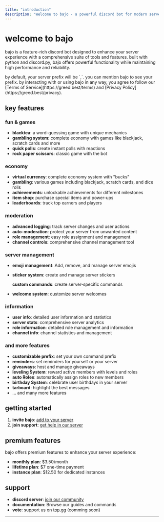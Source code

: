 ```yaml
---
title: "introduction"
description: "Welcome to bajo - a powerful discord bot for modern servers"
---
```


# welcome to bajo

bajo is a feature-rich discord bot designed to enhance your server experience with a comprehensive suite of tools and features. built with python and discord.py, bajo offers powerful functionality while maintaining high performance and reliability.

<Info>
  by default, your server prefix will be `,`. you can mention bajo to see your prefix.
</Info>

<Warning>
  by interacting with or using bajo in any way, you agree to follow our [Terms of Service](https://greed.best/terms) and [Privacy Policy](https://greed.best/privacy).
</Warning>

## key features

### fun & games

- **blacktea**: a word-guessing game with unique mechanics
- **gambling system**: complete economy with games like blackjack, scratch cards and more
- **quick polls**: create instant polls with reactions
- **rock paper scissors**: classic game with the bot

### economy

- **virtual currency**: complete economy system with "bucks"
- **gambling**: various games including blackjack, scratch cards, and dice rolls
- **achievements**: unlockable achievements for different milestones
- **item shop**: purchase special items and power-ups
- **leaderboards**: track top earners and players

### moderation

- **advanced logging**: track server changes and user actions
- **auto-moderation**: protect your server from unwanted content
- **role management**: easy role assignment and management
- **channel controls**: comprehensive channel management tool

### server management

- **emoji management**: Add, remove, and manage server emojis
- **sticker system**: create and manage server stickers

  **custom commands**: create server-specific commands
- **welcome system**: customize server welcomes

### information

- **user info**: detailed user information and statistics
- **server stats**: comprehensive server analytics
- **role information**: detailed role management and information
- **channel info**: channel statistics and management

### and more features

- **customizable prefix**: set your own command prefix
- **reminders**: set reminders for yourself or your server
- **giveaways**: host and manage giveaways
- **leveling System**: reward active members with levels and roles
- **auto Roles**: automatically assign roles to new members
- **birthday System**: celebrate user birthdays in your server
- **tarboard**: highlight the best messages
- ... and many more features

## getting started

1. **invite bajo**: [add to your server](https://bajo.wtf/invite)
2. **join support**: [get help in our server](https://discord.gg/greedbot)

## premium features

bajo offers premium features to enhance your server experience:

- **monthly plan**: \$3.50/month
- **lifetime plan**: \$7 one-time payment
- **instance plan**: \$12.50 for dedicated instances

## support

- **discord server**: [join our community](https://discord.gg/greedbot)
- **documentation**: Browse our guides and commands
- **vote**: support us on [top.gg](https://top.gg/bot/1149535834756874250) (comming soon)

---